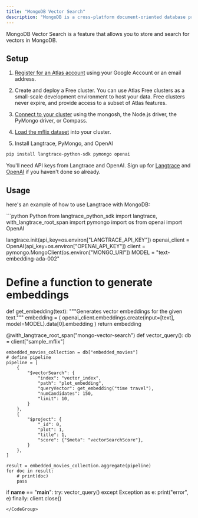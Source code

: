 ```yaml
---
title: "MongoDB Vector Search"
description: "MongoDB is a cross-platform document-oriented database program."
---
```


MongoDB Vector Search is a feature that allows you to store and search for vectors in MongoDB.

## Setup

1. [Register for an Atlas account](https://www.mongodb.com/docs/atlas/tutorial/create-atlas-account/) using your Google Account or an email address.

2. Create and deploy a Free cluster. You can use Atlas Free clusters as a small-scale development environment to host your data. Free clusters never expire, and provide access to a subset of Atlas features.

3. [Connect to your cluster](https://www.mongodb.com/docs/atlas/tutorial/connect-to-your-cluster/) using the mongosh, the Node.js driver, the PyMongo driver, or Compass.

4. [Load the mflix dataset](https://www.mongodb.com/docs/atlas/sample-data/#load-data-into-atlas) into your cluster.

5. Install Langtrace, PyMongo, and OpenAI

```bash
pip install langtrace-python-sdk pymongo openai
```
<Note>You'll need API keys from Langtrace and OpenAI. Sign up for [Langtrace](https://langtrace.ai) and [OpenAI](https://platform.openai.com/api-keys) if you haven't done so already.</Note>
## Usage
here's an example of how to use Langtrace with MongoDB:

<CodeGroup>
```python Python
from langtrace_python_sdk import langtrace, with_langtrace_root_span
import pymongo
import os
from openai import OpenAI

langtrace.init(api_key=os.environ["LANGTRACE_API_KEY"])
openai_client = OpenAI(api_key=os.environ["OPENAI_API_KEY"])
client = pymongo.MongoClient(os.environ["MONGO_URI"])
MODEL = "text-embedding-ada-002"


# Define a function to generate embeddings
def get_embedding(text):
    """Generates vector embeddings for the given text."""
    embedding = (
        openai_client.embeddings.create(input=[text], model=MODEL).data[0].embedding
    )
    return embedding


@with_langtrace_root_span("mongo-vector-search")
def vector_query():
    db = client["sample_mflix"]

    embedded_movies_collection = db["embedded_movies"]
    # define pipeline
    pipeline = [
        {
            "$vectorSearch": {
                "index": "vector_index",
                "path": "plot_embedding",
                "queryVector": get_embedding("time travel"),
                "numCandidates": 150,
                "limit": 10,
            }
        },
        {
            "$project": {
                "_id": 0,
                "plot": 1,
                "title": 1,
                "score": {"$meta": "vectorSearchScore"},
            }
        },
    ]

    result = embedded_movies_collection.aggregate(pipeline)
    for doc in result:
        # print(doc)
        pass


if __name__ == "__main__":
    try:
        vector_query()
    except Exception as e:
        print("error", e)
    finally:
        client.close()

```
</CodeGroup>
